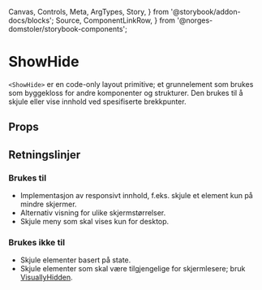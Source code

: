   Canvas,
  Controls,
  Meta,
  ArgTypes,
  Story,
} from '@storybook/addon-docs/blocks';
  Source,
  ComponentLinkRow,
} from '@norges-domstoler/storybook-components';

<Meta of={ShowHideStories} />

# ShowHide

<ComponentLinkRow
  docsHref="https://design.domstol.no/987b33f71/p/76f0e1-hide"
  githubHref="https://github.com/domstolene/designsystem/tree/main/packages/components/src/components/layout/ShowHide"
  storybookHref="https://domstolene.github.io/designsystem/?path=/story/dds-components-layout-primitives-showhide--default"
  withBottomSpacing
/>

`<ShowHide>` er en code-only layout primitive; et grunnelement som brukes som byggekloss for andre komponenter og strukturer. Den brukes til å skjule eller vise innhold ved spesifiserte brekkpunter.

## Props

<Canvas of={ShowHideStories.Default} sourceState="shown" />
<Controls of={ShowHideStories.Default} />

## Retningslinjer

### Brukes til

- Implementasjon av responsivt innhold, f.eks. skjule et element kun på mindre skjermer.
- Alternativ visning for ulike skjermstørrelser.
- Skjule meny som skal vises kun for desktop.

### Brukes ikke til

- Skjule elementer basert på state.
- Skjule elementer som skal være tilgjengelige for skjermlesere; bruk [VisuallyHidden](https://design.domstol.no/987b33f71/p/53c59b-visuallyhidden).
